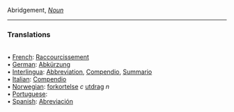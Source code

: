 Abridgement, <i>[[Noun]]</i> <HR> <P> <H3>Translations</H3><BR>• [[French]]: [[Raccourcissement]]<BR>• [[German]]: [[Abkürzung]]<BR>• [[Interlingua]]: [[Abbreviation]],  [[Compendio]], [[Summario]]<BR>• [[Italian]]: [[Compendio]]<BR>• [[Norwegian]]: [[forkortelse]]  ''c'' [[utdrag]] ''n'' <BR>• [[Portuguese]]: [[]]<BR>• [[Spanish]]: [[Abreviación]]<BR>